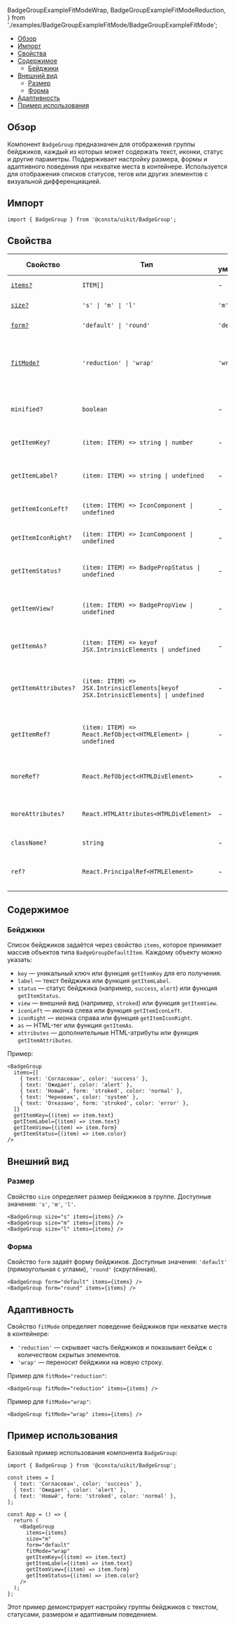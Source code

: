   BadgeGroupExampleFitModeWrap,
  BadgeGroupExampleFitModeReduction,
} from './examples/BadgeGroupExampleFitMode/BadgeGroupExampleFitMode';

<MdxMenu>

- [Обзор](#обзор)
- [Импорт](#импорт)
- [Свойства](#свойства)
- [Содержимое](#содержимое)
  - [Бейджики](#бейджики)
- [Внешний вид](#внешний-вид)
  - [Размер](#размер)
  - [Форма](#форма)
- [Адаптивность](#адаптивность)
- [Пример использования](#пример-использования)

</MdxMenu>

## Обзор

Компонент `BadgeGroup` предназначен для отображения группы бейджиков, каждый из которых может содержать текст, иконки, статус и другие параметры. Поддерживает настройку размера, формы и адаптивного поведения при нехватке места в контейнере. Используется для отображения списков статусов, тегов или других элементов с визуальной дифференциацией.

## Импорт

```tsx
import { BadgeGroup } from '@consta/uikit/BadgeGroup';
```

## Свойства

| Свойство                    | Тип                                                                               | По умолчанию | Описание                                                               |
| --------------------------- | --------------------------------------------------------------------------------- | ------------ | ---------------------------------------------------------------------- |
| [`items?`](#бейджики)       | `ITEM[]`                                                                          | -            | Список бейджиков                                                       |
| [`size?`](#размер)          | `'s' \| 'm' \| 'l'`                                                               | `'m'`        | Размер бейджиков                                                       |
| [`form?`](#форма)           | `'default' \| 'round'`                                                            | `'default'`  | Форма бейджиков                                                        |
| [`fitMode?`](#адаптивность) | `'reduction' \| 'wrap'`                                                           | `'wrap'`     | Способ сворачивания бейджей при нехватке места: сокращение или перенос |
| `minified?`                 | `boolean`                                                                         | -            | Отрисовка бейджика без надписи, в виде точки                           |
| `getItemKey?`               | `(item: ITEM) => string \| number`                                                | -            | Функция для получения ключа бейджика                                   |
| `getItemLabel?`             | `(item: ITEM) => string \| undefined`                                             | -            | Функция для получения лейбла бейджика                                  |
| `getItemIconLeft?`          | `(item: ITEM) => IconComponent \| undefined`                                      | -            | Функция для получения иконки слева                                     |
| `getItemIconRight?`         | `(item: ITEM) => IconComponent \| undefined`                                      | -            | Функция для получения иконки справа                                    |
| `getItemStatus?`            | `(item: ITEM) => BadgePropStatus \| undefined`                                    | -            | Функция для получения статуса бейджика                                 |
| `getItemView?`              | `(item: ITEM) => BadgePropView \| undefined`                                      | -            | Функция для получения внешнего вида бейджика                           |
| `getItemAs?`                | `(item: ITEM) => keyof JSX.IntrinsicElements \| undefined`                        | -            | Функция для получения HTML-тега бейджика                               |
| `getItemAttributes?`        | `(item: ITEM) => JSX.IntrinsicElements[keyof JSX.IntrinsicElements] \| undefined` | -            | Функция для получения HTML-атрибутов бейджика                          |
| `getItemRef?`               | `(item: ITEM) => React.RefObject<HTMLElement> \| undefined`                       | -            | Функция для получения ссылки на DOM-элемент бейджика                   |
| `moreRef?`                  | `React.RefObject<HTMLDivElement>`                                                 | -            | Ссылка на бейдж со скрытыми элементами                                 |
| `moreAttributes?`           | `React.HTMLAttributes<HTMLDivElement>`                                            | -            | Атрибуты для бейджика со скрытыми элементами                           |
| `className?`                | `string`                                                                          | -            | Дополнительный CSS-класс (mix)                                         |
| `ref?`                      | `React.PrincipalRef<HTMLElement>`                                                 | -            | Ссылка на корневой DOM-элемент компонента                              |

## Содержимое

### Бейджики

Список бейджиков задаётся через свойство `items`, которое принимает массив объектов типа `BadgeGroupDefaultItem`. Каждому объекту можно указать:

- `key` — уникальный ключ или функция `getItemKey` для его получения.
- `label` — текст бейджика или функция `getItemLabel`.
- `status` — статус бейджика (например, `success`, `alert`) или функция `getItemStatus`.
- `view` — внешний вид (например, `stroked`) или функция `getItemView`.
- `iconLeft` — иконка слева или функция `getItemIconLeft`.
- `iconRight` — иконка справа или функция `getItemIconRight`.
- `as` — HTML-тег или функция `getItemAs`.
- `attributes` — дополнительные HTML-атрибуты или функция `getItemAttributes`.

Пример:

<MdxTabs>

<BadgeGroupExampleItems />

```tsx
<BadgeGroup
  items={[
    { text: 'Согласован', color: 'success' },
    { text: 'Ожидает', color: 'alert' },
    { text: 'Новый', form: 'stroked', color: 'normal' },
    { text: 'Черновик', color: 'system' },
    { text: 'Отказано', form: 'stroked', color: 'error' },
  ]}
  getItemKey={(item) => item.text}
  getItemLabel={(item) => item.text}
  getItemView={(item) => item.form}
  getItemStatus={(item) => item.color}
/>
```

</MdxTabs>

## Внешний вид

### Размер

Свойство `size` определяет размер бейджиков в группе. Доступные значения: `'s'`, `'m'`, `'l'`.

<MdxTabs>

<BadgeGroupExampleSize />

```tsx
<BadgeGroup size="s" items={items} />
<BadgeGroup size="m" items={items} />
<BadgeGroup size="l" items={items} />
```

</MdxTabs>

### Форма

Свойство `form` задаёт форму бейджиков. Доступные значения: `'default'` (прямоугольная с углами), `'round'` (скруглённая).

<MdxTabs>

<BadgeGroupExampleForm />

```tsx
<BadgeGroup form="default" items={items} />
<BadgeGroup form="round" items={items} />
```

</MdxTabs>

## Адаптивность

Свойство `fitMode` определяет поведение бейджиков при нехватке места в контейнере:

- `'reduction'` — скрывает часть бейджиков и показывает бейдж с количеством скрытых элементов.
- `'wrap'` — переносит бейджики на новую строку.

Пример для `fitMode="reduction"`:

<MdxTabs>

<BadgeGroupExampleFitModeReduction />

```tsx
<BadgeGroup fitMode="reduction" items={items} />
```

</MdxTabs>

Пример для `fitMode="wrap"`:

<MdxTabs>

<BadgeGroupExampleFitModeWrap />

```tsx
<BadgeGroup fitMode="wrap" items={items} />
```

</MdxTabs>

## Пример использования

Базовый пример использования компонента `BadgeGroup`:

```tsx
import { BadgeGroup } from '@consta/uikit/BadgeGroup';

const items = [
  { text: 'Согласован', color: 'success' },
  { text: 'Ожидает', color: 'alert' },
  { text: 'Новый', form: 'stroked', color: 'normal' },
];

const App = () => {
  return (
    <BadgeGroup
      items={items}
      size="m"
      form="default"
      fitMode="wrap"
      getItemKey={(item) => item.text}
      getItemLabel={(item) => item.text}
      getItemView={(item) => item.form}
      getItemStatus={(item) => item.color}
    />
  );
};
```

Этот пример демонстрирует настройку группы бейджиков с текстом, статусами, размером и адаптивным поведением.
